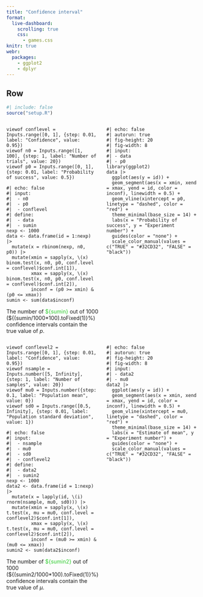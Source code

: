 ```yaml
---
title: "Confidence interval"
format:
  live-dashboard:
    scrolling: true
    css:
      - games.css
knitr: true
webr:
  packages:
    - ggplot2
    - dplyr
---
```



## Row {height=50% .flow}



::: {.card  title="Binomial proportion confidence interval"}

```r
#| include: false
source("setup.R")
```
::: {.columns}
::: {.column width="50%"}

```ojs
viewof conflevel = Inputs.range([0, 1], {step: 0.01, label: "Confidence", value: 0.95})
viewof n0 = Inputs.range([1, 100], {step: 1, label: "Number of trials", value: 20})
viewof p0 = Inputs.range([0, 1], {step: 0.01, label: "Probability of success", value: 0.5})
```
```webr
#| echo: false
#| input: 
#|  - n0
#|  - p0
#|  - conflevel
#| define:
#|  - data
#|  - sumin
nexp <- 1000
data <- data.frame(id = 1:nexp) |> 
  mutate(x = rbinom(nexp, n0, p0)) |> 
  mutate(xmin = sapply(x, \(x) binom.test(x, n0, p0, conf.level = conflevel)$conf.int[1]),
         xmax = sapply(x, \(x) binom.test(x, n0, p0, conf.level = conflevel)$conf.int[2]),
         inconf = (p0 >= xmin) & (p0 <= xmax))
sumin <- sum(data$inconf)
```

The number of [${sumin}]{style="color:#32CD32;"} out of 1000 (\${(sumin/1000*100).toFixed(1)}%) confidence intervals contain the true value of $p$.

:::

::: {.column width="50%"}


```webr
#| echo: false
#| autorun: true
#| fig-height: 20
#| fig-width: 8
#| input: 
#| - data
#| - p0
library(ggplot2)
data |>
  ggplot(aes(y = id)) +
  geom_segment(aes(x = xmin, xend = xmax, yend = id, color = inconf), linewidth = 0.5) +
  geom_vline(xintercept = p0, linetype = "dashed", color = "red") +
  theme_minimal(base_size = 14) +
  labs(x = "Probability of success", y = "Experiment number") +
  guides(color = "none") + 
  scale_color_manual(values = c("TRUE" = "#32CD32", "FALSE" = "black"))
```

:::
:::

:::


::: {.card  title="Confidence interval"}

::: {.columns}
::: {.column width="50%"}

```ojs
viewof conflevel2 = Inputs.range([0, 1], {step: 0.01, label: "Confidence", value: 0.95})
viewof nsample = Inputs.number([5, Infinity], {step: 1, label: "Number of samples", value: 20})
viewof mu0 = Inputs.number({step: 0.1, label: "Population mean", value: 0})
viewof sd0 = Inputs.range([0.5, Infinity], {step: 0.01, label: "Population standard deviation", value: 1})
```
```webr
#| echo: false
#| input: 
#|  - nsample
#|  - mu0
#|  - sd0
#|  - conflevel2
#| define:
#|  - data2
#|  - sumin2
nexp <- 1000
data2 <- data.frame(id = 1:nexp) |> 
  mutate(x = lapply(id, \(i) rnorm(nsample, mu0, sd0))) |> 
  mutate(xmin = sapply(x, \(x) t.test(x, mu = mu0, conf.level = conflevel2)$conf.int[1]),
         xmax = sapply(x, \(x) t.test(x, mu = mu0, conf.level = conflevel2)$conf.int[2]),
         inconf = (mu0 >= xmin) & (mu0 <= xmax))
sumin2 <- sum(data2$inconf)
```

The number of [${sumin2}]{style="color:#32CD32;"} out of 1000 (\${(sumin2/1000*100).toFixed(1)}%) confidence intervals contain the true value of $\mu$.

:::

::: {.column width="50%"}


```webr
#| echo: false
#| autorun: true
#| fig-height: 20
#| fig-width: 8
#| input: 
#| - data2
#| - mu0
data2 |>
  ggplot(aes(y = id)) +
  geom_segment(aes(x = xmin, xend = xmax, yend = id, color = inconf), linewidth = 0.5) +
  geom_vline(xintercept = mu0, linetype = "dashed", color = "red") +
  theme_minimal(base_size = 14) +
  labs(x = "Estimate of mean", y = "Experiment number") +
  guides(color = "none") + 
  scale_color_manual(values = c("TRUE" = "#32CD32", "FALSE" = "black"))
```

:::
:::

:::